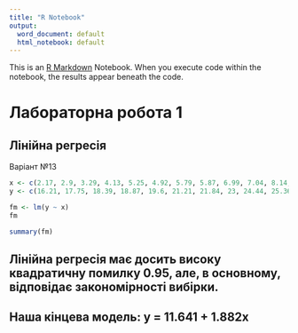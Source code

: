```yaml
---
title: "R Notebook"
output:
  word_document: default
  html_notebook: default
---
```


This is an [R Markdown](http://rmarkdown.rstudio.com) Notebook. When you execute code within the notebook, the results appear beneath the code. 

# Лабораторна робота 1
## Лінійна регресія

Варіант №13

```r
x <- c(2.17, 2.9, 3.29, 4.13, 5.25, 4.92, 5.79, 5.87, 6.99, 7.04, 8.14, 8.06, 8.57, 9.45, 9.06)
y <- c(16.21, 17.75, 18.39, 18.87, 19.6, 21.21, 21.84, 23, 24.44, 25.36, 25.54, 27.14, 27.95, 28.99, 30.8)

fm <- lm(y ~ x)
fm
```

```r
summary(fm)
```

## Лінійна регресія має досить високу квадратичну помилку 0.95, але, в основному, відповідає закономірності вибірки.
## Наша кінцева модель: y = 11.641 + 1.882x
